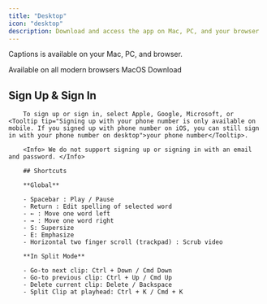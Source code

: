 ```yaml
---
title: "Desktop"
icon: "desktop"
description: Download and access the app on Mac, PC, and your browser
---
```


Captions is available on your Mac, PC, and browser.

<CardGroup cols={2}>
  <Card title="Access the Web App" icon="browsers" href="https://desktop.captions.ai/">
    Available on all modern browsers
  </Card>
  <Card title="Download the Mac App" icon="laptop" href="https://www.captions.ai/download">
    MacOS Download
  </Card>
</CardGroup>

## Sign Up & Sign In
        To sign up or sign in, select Apple, Google, Microsoft, or <Tooltip tip="Signing up with your phone number is only available on mobile. If you signed up with phone number on iOS, you can still sign in with your phone number on desktop">your phone number</Tooltip>.

        <Info> We do not support signing up or signing in with an email and password. </Info>

        ## Shortcuts

        **Global**

        - Spacebar : Play / Pause
        - Return : Edit spelling of selected word
        - ← : Move one word left
        - → : Move one word right
        - S: Supersize
        - E: Emphasize
        - Horizontal two finger scroll (trackpad) : Scrub video

        **In Split Mode**

        - Go-to next clip: Ctrl + Down / Cmd Down
        - Go-to previous clip: Ctrl + Up / Cmd Up
        - Delete current clip: Delete / Backspace
        - Split Clip at playhead: Ctrl + K / Cmd + K
